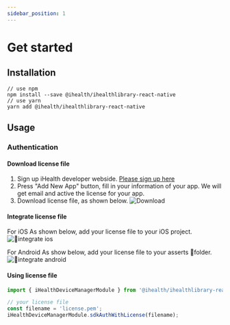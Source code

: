 ```yaml
---
sidebar_position: 1
---
```


# Get started

## Installation

```shell
// use npm
npm install --save @ihealth/ihealthlibrary-react-native
// use yarn
yarn add @ihealth/ihealthlibrary-react-native
```

## Usage

### Authentication

#### Download license file

1. Sign up iHealth developer webside. [Please sign up here](https://dev.ihealthlabs.com)
2. Press "Add New App" button, fill in your information of your app. We will get email and active the license for your app.
3. Download license file, as shown below.
![Download](../../static/img/doc_ready_5.png)

#### Integrate license file

For iOS
As shown below, add your license file to your iOS project.
![integrate ios](../../static/img/guide_ios_1.png)

For Android
As show below, add your license file to your asserts folder.
![integrate android](../../static/img/guide_android_1.png)

#### Using license file

```js
import { iHealthDeviceManagerModule } from '@ihealth/ihealthlibrary-react-native';

// your license file
const filename = 'license.pem';
iHealthDeviceManagerModule.sdkAuthWithLicense(filename);
```
